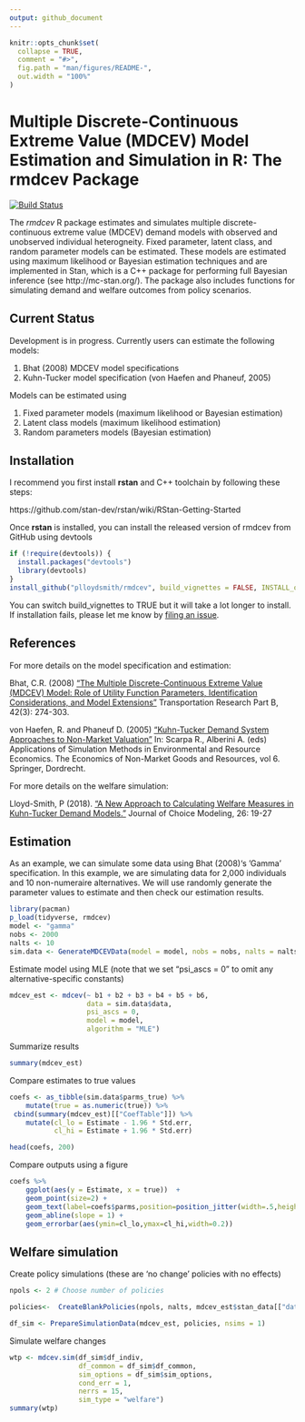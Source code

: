 ```yaml
---
output: github_document
---
```


```r
knitr::opts_chunk$set(
  collapse = TRUE,
  comment = "#>",
  fig.path = "man/figures/README-",
  out.width = "100%"
)
```

# Multiple Discrete-Continuous Extreme Value (MDCEV) Model Estimation and Simulation in R: The rmdcev Package 

<!-- badges: start -->
[![Build Status](https://travis-ci.org/plloydsmith/rmdcev.svg?branch=master)](https://travis-ci.org/plloydsmith/rmdcev)
<!-- badges: end -->

The _rmdcev_ R package estimates and simulates multiple discrete-continuous extreme value (MDCEV) demand models with observed and unobserved individual heterogneity. Fixed parameter, latent class, and random parameter models can be estimated. These models are estimated using maximum likelihood or Bayesian estimation techniques and are implemented in Stan, which is a C++ package for performing full Bayesian inference (see http://mc-stan.org/). The package also includes functions for simulating demand and welfare outcomes from policy scenarios.

## Current Status

Development is in progress. Currently users can estimate the following models:

1. Bhat (2008) MDCEV model specifications
2. Kuhn-Tucker model specification (von Haefen and Phaneuf, 2005)

Models can be estimated using

1. Fixed parameter models (maximum likelihood or Bayesian estimation)
2. Latent class models (maximum likelihood estimation)
3. Random parameters models (Bayesian estimation)


## Installation

I recommend you first install **rstan** and C++ toolchain by following these steps:

https://github.com/stan-dev/rstan/wiki/RStan-Getting-Started

Once **rstan** is installed, you can install the released version of rmdcev from GitHub using devtools

``` r
if (!require(devtools)) {
  install.packages("devtools")
  library(devtools)
}
install_github("plloydsmith/rmdcev", build_vignettes = FALSE, INSTALL_opts="--no-multiarch")
```

You can switch build_vignettes to TRUE but it will take a lot longer to install. If installation fails, please let me know by [filing an issue](https://github.com/plloydsmith/rmdcev/issues).

## References

For more details on the model specification and estimation:

Bhat, C.R. (2008) ["The Multiple Discrete-Continuous Extreme Value (MDCEV) Model: Role of Utility Function Parameters, Identification Considerations, and Model Extensions"](https://www.sciencedirect.com/science/article/pii/S0191261507000677) Transportation Research Part B, 42(3): 274-303.

von Haefen, R. and Phaneuf D. (2005) ["Kuhn-Tucker Demand System Approaches to Non-Market Valuation"](https://link.springer.com/chapter/10.1007/1-4020-3684-1_8) In: Scarpa R., Alberini A. (eds) Applications of Simulation Methods in Environmental and Resource Economics. The Economics of Non-Market Goods and Resources, vol 6. Springer, Dordrecht.

For more details on the welfare simulation:

Lloyd-Smith, P (2018). ["A New Approach to Calculating Welfare Measures in Kuhn-Tucker Demand Models."](https://www.sciencedirect.com/science/article/pii/S1755534517300994) Journal of Choice Modeling, 26: 19-27

## Estimation

As an example, we can simulate some data using Bhat (2008)'s 'Gamma' specification. In this example, we are simulating data for 2,000 individuals and 10 non-numeraire alternatives. We will use randomly generate the parameter values to estimate and then check our estimation results.

```r
library(pacman)
p_load(tidyverse, rmdcev)
model <- "gamma"
nobs <- 2000
nalts <- 10
sim.data <- GenerateMDCEVData(model = model, nobs = nobs, nalts = nalts)
```

Estimate model using MLE (note that we set "psi_ascs = 0" to omit any alternative-specific constants)
``` r
mdcev_est <- mdcev(~ b1 + b2 + b3 + b4 + b5 + b6,
				   data = sim.data$data,
				   psi_ascs = 0,
				   model = model,
				   algorithm = "MLE")
```

Summarize results
``` r
summary(mdcev_est)
```


Compare estimates to true values
``` r
coefs <- as_tibble(sim.data$parms_true) %>%
	mutate(true = as.numeric(true)) %>%
 cbind(summary(mdcev_est)[["CoefTable"]]) %>%
	mutate(cl_lo = Estimate - 1.96 * Std.err,
		   cl_hi = Estimate + 1.96 * Std.err)

head(coefs, 200)
```

Compare outputs using a figure
```r
coefs %>%
	ggplot(aes(y = Estimate, x = true))  +
	geom_point(size=2) +
	geom_text(label=coefs$parms,position=position_jitter(width=.5,height=1)) +
	geom_abline(slope = 1) +
	geom_errorbar(aes(ymin=cl_lo,ymax=cl_hi,width=0.2))
```


## Welfare simulation 

Create policy simulations (these are 'no change' policies with no effects)
```r
npols <- 2 # Choose number of policies

policies<-	CreateBlankPolicies(npols, nalts, mdcev_est$stan_data[["dat_psi"]])

df_sim <- PrepareSimulationData(mdcev_est, policies, nsims = 1) 
```

Simulate welfare changes
```r
wtp <- mdcev.sim(df_sim$df_indiv, 
				 df_common = df_sim$df_common, 
				 sim_options = df_sim$sim_options,
				 cond_err = 1, 
				 nerrs = 15, 
				 sim_type = "welfare")
summary(wtp)
```
